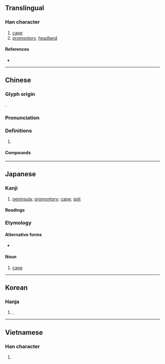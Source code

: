 {{character info/new}}
==Translingual==

===Han character===
{{Han char|rn=46|rad=山|as=05|sn=8|four=26750|canj=UWL|ids=⿰山甲}}

# [[cape]]
# [[promontory]], [[headland]]

====References====
* {{Han ref|kx=0309.230|dkj=07992|dj=0609.190|hdz=10766.130|uh=5CAC|ud=23724|bh=CC61|bd=52321}}

----

==Chinese==
{{zh-forms|alt=𥑐}}

===Glyph origin===
{{Han etym}}
{{Han compound|山|甲|ls=psc|c1=s|c2=p|t1=mountain}}.

===Pronunciation===
{{zh-pron
|m=jiǎ
|c=gaap3
|oc=y
|cat=
}}

===Definitions===
{{zh-hanzi}}

# {{rfdef|zh}}

====Compounds====
{{zh-der|岬角|海岬}}

----

==Japanese==

===Kanji===
{{ja-kanji|grade=c|rs=山05}}

# [[peninsula]]; [[promontory]]; [[cape]]; [[spit]]

====Readings====
{{ja-readings
|goon=きょう<けふ
|kanon=こう<かふ
|kun=みさき-
}}

===Etymology===
{{ja-kanjitab|みさき|yomi=k}}
{{wikipedia|lang=ja}}

====Alternative forms====
* {{ja-l|崎}}

====Noun====
{{ja-noun|みさき}}

# {{lb|ja|geography}} [[cape]]
#: {{ja-usex|襟裳'''岬'''|^えりも ^'''みさき'''|'''Cape''' Erimo}}

----

==Korean==

===Hanja===
{{ko-hanja|hangeul=갑|rv=gap|mr=kap}}

# {{l|en|cape}}, {{l|en|headland}}

----

==Vietnamese==

===Han character===
{{vi-hantu|giáp|rs=山05}}

# {{defn|lang=vi}}